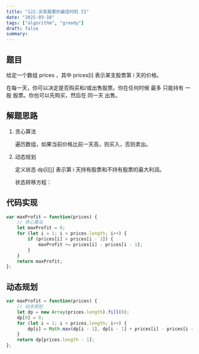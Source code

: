 ```yaml
---
title: "122.买卖股票的最佳时机 II"
date: "2025-03-10"
tags: ["algorithm", "greedy"]
draft: false
summary:
---
```


## 题目

给定一个数组 prices ，其中 prices[i] 表示某支股票第 i 天的价格。

在每一天，你可以决定是否购买和/或出售股票。你在任何时候 最多 只能持有 一股 股票。你也可以先购买，然后在 同一天 出售。


## 解题思路

1. 贪心算法

    遍历数组，如果当前价格比前一天高，则买入，否则卖出。    

2. 动态规划

    定义状态 dp[i][j] 表示第 i 天持有股票和不持有股票的最大利润。

    状态转移方程：
    
    

## 代码实现

```javascript
var maxProfit = function(prices) {
    // 贪心算法
    let maxProfit = 0;
    for (let i = 1; i < prices.length; i++) {
        if (prices[i] > prices[i - 1]) {
            maxProfit += prices[i] - prices[i - 1];
        }
    }
    return maxProfit;
};
``` 

## 动态规划

```javascript
var maxProfit = function(prices) {
    // 动态规划
    let dp = new Array(prices.length).fill(0);
    dp[0] = 0;
    for (let i = 1; i < prices.length; i++) {
        dp[i] = Math.max(dp[i - 1], dp[i - 1] + prices[i] - prices[i - 1]);
    }
    return dp[prices.length - 1];
};
```